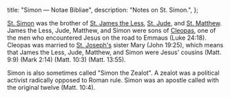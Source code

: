   title: "Simon — Notae Bibliae",
  description: "Notes on St. Simon.",
};

<Initial text="Simon" />

[St. Simon](/glossary/names#simeon) was the brother of [St. James the Less](/people/saints/apostles/james-the-less), [St. Jude](/people/saints/apostles/jude), and [St. Matthew](/people/saints/apostles/matthew). James the Less, Jude, Matthew, and Simon were sons of [Cleopas](/glossary/names#cleopas), one of the men who encountered Jesus on the road to Emmaus (Luke 24:18). Cleopas was married to [St. Joseph's](/people/saints/biblical/joseph) sister Mary (John 19:25), which means that James the Less, Jude, Matthew, and Simon were Jesus' cousins (Matt. 9:9) (Mark 2:14) (Matt. 10:3) (Matt. 13:55).

Simon is also sometimes called "Simon the Zealot". A zealot was a political activist radically opposed to Roman rule. Simon was an apostle called with the original twelve (Matt. 10:4).

